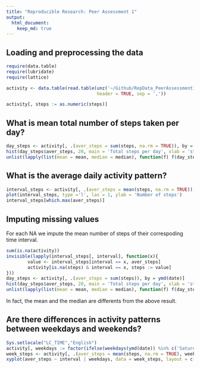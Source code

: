 ```yaml
---
title: "Reproducible Research: Peer Assessment 1"
output: 
  html_document:
    keep_md: true
---
```



## Loading and preprocessing the data
```r
require(data.table)
require(lubridate)
require(lattice)

activity <- data.table(read.table(unz('~/Github/RepData_PeerAssessment1/activity.zip', 'activity.csv'),
                                  header = TRUE, sep = ','))

activity[, steps := as.numeric(steps)]
```

## What is mean total number of steps taken per day?
```r
day_steps <- activity[, .(aver_steps = sum(steps, na.rm = TRUE)), by = ymd(date)]
hist(day_steps$aver_steps, 20, main = 'Total steps per day', xlab = 'steps', las = 1)
unlist(lapply(list(mean = mean, median = median), function(f) f(day_steps$aver_steps, na.rm = TRUE)))
```

## What is the average daily activity pattern?
```r
interval_steps <- activity[, .(aver_steps = mean(steps, na.rm = TRUE)), by = interval]
plot(interval_steps, type ='l', las = 1, ylab = 'Number of steps')
interval_steps[which.max(aver_steps)]
```

## Imputing missing values
For each NA we impute the mean number of steps of their correspoding time interval.
```r
sum(is.na(activity))
invisible(lapply(interval_steps[, interval], function(x){
        value <- interval_steps[interval == x, aver_steps]
        activity[is.na(steps) & interval == x, steps := value]
}))
day_steps <- activity[, .(aver_steps = sum(steps)), by = ymd(date)]
hist(day_steps$aver_steps, 20, main = 'Total steps per day', xlab = 'steps', las = 1)
unlist(lapply(list(mean = mean, median = median), function(f) f(day_steps$aver_steps)))
```
In fact, the mean and the median are differents from the above result.

## Are there differences in activity patterns between weekdays and weekends?
```r
Sys.setlocale("LC_TIME","English")
activity[, weekdays := factor(ifelse(weekdays(ymd(date)) %in% c('Saturday', 'Sunday'),'weekend', 'weekday'))]
week_steps <- activity[, .(aver_steps = mean(steps, na.rm = TRUE), weekdays), by = interval]
xyplot(aver_steps ~ interval | weekdays, data = week_steps, layout = c(1, 2), type="l", xlab = "Interval", ylab = "Number of steps")
```
